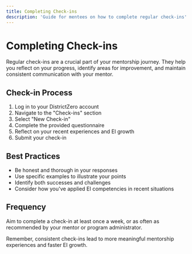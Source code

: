 ```yaml
---
title: Completing Check-ins
description: 'Guide for mentees on how to complete regular check-ins'
---
```


# Completing Check-ins

Regular check-ins are a crucial part of your mentorship journey. They help you reflect on your progress, identify areas for improvement, and maintain consistent communication with your mentor.

## Check-in Process

1. Log in to your DistrictZero account
2. Navigate to the "Check-ins" section
3. Select "New Check-in"
4. Complete the provided questionnaire
5. Reflect on your recent experiences and EI growth
6. Submit your check-in

## Best Practices

- Be honest and thorough in your responses
- Use specific examples to illustrate your points
- Identify both successes and challenges
- Consider how you've applied EI competencies in recent situations

## Frequency

Aim to complete a check-in at least once a week, or as often as recommended by your mentor or program administrator.

Remember, consistent check-ins lead to more meaningful mentorship experiences and faster EI growth.